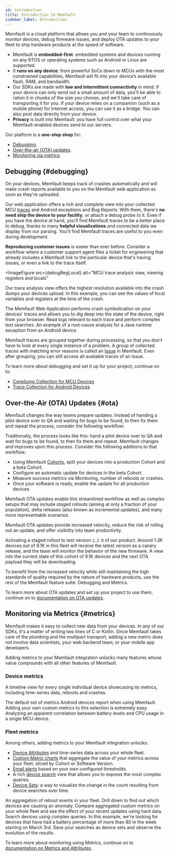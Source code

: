 ```yaml
---
id: introduction
title: Introduction to Memfault
sidebar_label: Introduction
---
```



Memfault is a cloud platform that allows you and your team to continuously
monitor devices, debug firmware issues, and deploy OTA updates to your fleet to
ship hardware products at the speed of software.

- Memfault is **embedded-first**: embedded systems and devices running on any
  RTOS or operating systems such as Android or Linux are supported.
- It **runs on any device**: from powerful SoCs down to MCUs with the most
  constrained capabilities, Memfault will fit into your device’s available
  flash, RAM, and bandwidth.
- Our SDKs are made with **low and intermittent connectivity** in mind: if your
  device can only send out a small amount of data, you'll be able to ration it
  in chunks of the size you choose, and we'll take care of transporting it for
  you. If your device relies on a companion (such as a mobile phone) for
  Internet access, you can use it as a bridge. You can also post data directly
  from your device.
- **Privacy** is built into Memfault: you have full control over what your
  Memfault-enabled devices send to our servers.

Our platform is a **one-stop shop** for:

- [Debugging](#debugging).
- [Over-the-air (OTA) updates](#ota).
- [Monitoring via metrics](#metrics).

## Debugging {#debugging}

On your devices, Memfault keeps track of crashes automatically and will make
crash reports available to you on the Memfault web application as soon as
they're uploaded.

Our web application offers a rich and complete view into your collected MCU
[traces](/docs/platform/memfault-terminology/#trace) and Android exceptions and
Bug Reports. With them, there's **no need ship the device to your facility**, or
attach a debug probe to it. Even if you have the device at hand, you'll find
Memfault traces to be a better place to debug, thanks to many **helpful
visualizations** and connected data we display from our parsing. You'll find
Memfault traces are useful to you even during development.

**Reproducing customer issues** is easier than ever before. Consider a workflow
where a customer support agent files a ticket for engineering that already
includes a Memfault link to the particular device that's having issues, or even
a link to the trace itself.


<ImageFigure
  src={debugRegLocal}
  alt="MCU trace analysis view, viewing registers and locals"
>
  Our trace analysis view offers the highest resolution available into the crash
  dumps your devices upload. In this example, you can see the values of local
  variables and registers at the time of the crash.
</ImageFigure>


<ImageFigure src={debugGlobalStats} alt="">
  The Memfault Web Application performs crash symbolication on your devices'
  traces and allows you to dig deep into the state of the device, right from
  your browser.
</ImageFigure>


<ImageFigure src={debugLogsMin} alt="">
  Read logs relevant to each trace and perform complex text searches.
</ImageFigure>


<ImageFigure src={debugAndroidIssue} alt="">
  An example of a root-cause analysis for a Java runtime exception from an
  Android device.
</ImageFigure>

Memfault traces are grouped together during processing, so that you don't have
to look at every single instance of a problem. A group of collected traces with
matching error reasons is called an
[Issue](/docs/platform/memfault-terminology/#issue) in Memfault. Even after
grouping, you can still access all available traces of an Issue.

<ReadMoreAdmonition>
  <p style={{ marginBottom: "5px" }}>
    To learn more about debugging and set it up for your project, continue on
    to:
  </p>
  <ul style={{ listStyle: "none", paddingLeft: 0 }}>
    <li>
      <a href="/docs/mcu/coredumps">
        <BiChip /> Coredump Collection for MCU Devices
      </a>
    </li>
    <li>
      <a href="/docs/android/android-bort/#memfault-caliper">
        <AiFillAndroid /> Trace Collection for Android Devices
      </a>
    </li>
  </ul>
</ReadMoreAdmonition>

## Over-the-Air (OTA) Updates {#ota}

Memfault changes the way teams prepare updates. Instead of handing a pilot
device over to QA and waiting for bugs to be found, to then fix them and repeat
the process, consider the following workflow:

Traditionally, the process looks like this: hand a pilot device over to QA and
wait for bugs to be found, to then fix them and repeat. Memfault changes and
improves upon this process. Consider the following additions to that workflow:

- Using Memfault [Cohorts](/docs/platform/memfault-terminology/#cohort), split
  your devices into a production Cohort and a beta Cohort.
- Configure an automatic update for devices in the beta Cohort.
- Measure success metrics via Monitoring, number of reboots or crashes.
- Once your software is ready, enable the update for all production devices.

Memfault OTA updates enable this streamlined workflow as well as complex setups
that may include staged rollouts (aiming at only a fraction of your population),
delta releases (also known as incremental updates), and many more representable
scenarios.

Memfault OTA updates provide increased velocity, reduce the risk of rolling out
an update, and offer visibility into team productivity.


<ImageFigure src={versionMatrix} alt="">
  Activating a staged rollout to test version <code>2.2.0</code> of our product.
  Around 1.3K devices out of 9.1K in this fleet will receive the latest version
  as a canary release, and the team will monitor the behavior of the new
  firmware.
</ImageFigure>


<ImageFigure src={versionMatrixActivated} alt="">
  A view into the current state of this cohort of 9.1K devices and the next OTA
  payload they will be downloading.
</ImageFigure>

To benefit from the increased velocity while still maintaining the high
standards of quality required by the nature of hardware products, use the rest
of the Memfault feature suite: Debugging and Metrics.

<ReadMoreAdmonition>

To learn more about OTA updates and set up your project to use them, continue on
to [documentation on OTA updates](/docs/platform/ota).

</ReadMoreAdmonition>

## Monitoring via Metrics {#metrics}

Memfault makes it easy to collect new data from your devices. In any of our
SDKs, it's a matter of writing two lines of C or Kotlin. Since Memfault takes
care of the plumbing and the multipart transport, adding a new metric does not
involve data scientists, your web backend team, or your mobile app developers.

Adding metrics to your Memfault integration unlocks many features whose value
compounds with all other features of Memfault.

### Device metrics

A timeline view for every single individual device showcasing its metrics,
including time-series data, reboots and crashes.


<ImageFigure src={androidTimeline} alt="">
  The default set of metrics Android devices report when using Memfault. Adding
  your own custom metrics to this selection is extremely easy.
</ImageFigure>


<ImageFigure src={deviceTimeline} alt="">
  Analyzing an apparent correlation between battery levels and CPU usage in a
  single MCU device.
</ImageFigure>

### Fleet metrics

Among others, adding metrics to your Memfault integration unlocks:

- [Device Attributes][device-attributes] and time-series data across your whole
  fleet.
- [Custom Metric charts][custom-metric-charts] that aggregate the value of your
  metrics across your fleet, sliced by Cohort or Software Version.
- [Email alerts][alerts] based on your own configured thresholds.
- A rich [device search][device-search] view that allows you to express the most
  complex queries.
- [Device Sets][device-sets]: a way to visualize the change in the count
  resulting from device searches over time.

[custom-metric-charts]: /docs/platform/charts#metric-charts
[device-attributes]: /docs/platform/metrics#attributes
[alerts]: /docs/platform/alerts
[device-search]:
  /docs/platform/metrics/#searching-devices-by-attributes-and-timeseries
[device-sets]: /docs/platform/projects-and-fleets/#device-sets


<ImageFigure src={overviewDashboard} alt="">
  An aggregation of reboot events in your fleet. Drill down to find out which
  devices are causing an anomaly.
</ImageFigure>


<ImageFigure src={fleetMetrics} alt="">
  Compare aggregated custom metrics on your whole fleet and see the effect of
  your recent updates using hard data.
</ImageFigure>


<ImageFigure src={deviceSearch} alt="">
  Search devices using complex queries. In this example, we're looking for
  devices that have had a battery percentage of more than 80 in the week
  starting on March 3rd.
</ImageFigure>


<ImageFigure src={deviceSetPage} alt="">
  Save your searches as device sets and observe the evolution of the results.
</ImageFigure>

<ReadMoreAdmonition>

To learn more about monitoring using Metrics, continue on to
[documentation on Metrics and Attributes](/docs/platform/metrics/).

</ReadMoreAdmonition>

